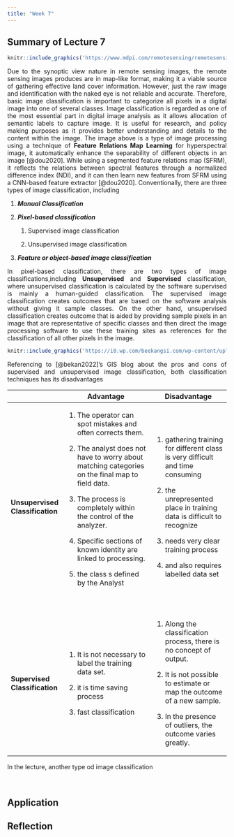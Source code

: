 ```yaml
---
title: "Week 7"
---
```


<div style="text-align: justify">

## Summary of Lecture 7

```r
knitr::include_graphics('https://www.mdpi.com/remotesensing/remotesensing-12-02956/article_deploy/html/images/remotesensing-12-02956-g001.png')
```

Due to the synoptic view nature in remote sensing images, the remote sensing images produces are in map-like format, making it a viable source of gathering effective land cover information. However, just the raw image and identification with the naked eye is not reliable and accurate. Therefore, basic image classification is important to categorize all pixels in a digital image into one of several classes. Image classification is regarded as one of the most essential part in digital image analysis as it allows allocation of semantic labels to capture image. It is useful for research, and policy making purposes as it provides better understanding and details to the content within the image. The image above is a type of image processing using a technique of **Feature Relations Map Learning** for hyperspectral image, it automatically enhance the separability of different objects in an image [@dou2020]. While using a segmented feature relations map (SFRM), it reflects the relations between spectral features through a normalized difference index (NDI), and it can then learn new features from SFRM using a CNN-based feature extractor [@dou2020]. Conventionally, there are three types of image classification, including

1.  ***Manual Classification***

2.  ***Pixel-based classification***

    1.  Supervised image classification

    2.  Unsupervised image classification

3.  ***Feature or object-based image classification***

In pixel-based classification, there are two types of image classifications,including **Unsupervised** and **Supervised** classification, where unsupervised classification is calculated by the software supervised is mainly a human-guided classification. The supervised image classification creates outcomes that are based on the software analysis without giving it sample classes. On the other hand, unsupervised classification creates outcome that is aided by providing sample pixels in an image that are representative of specific classes and then direct the image processing software to use these training sites as references for the classification of all other pixels in the image.

```r
knitr::include_graphics('https://i0.wp.com/beekangsi.com/wp-content/uploads/2022/04/Supervised-and-unsupervised-classification-of-SPOT-5-image-of-the-study-area-1.jpg?fit=738%2C613&ssl=1&w=640')
```

Referencing to [@bekan2022]'s GIS blog about the pros and cons of supervised and unsupervised image classification, both classification techniques has its disadvantages

+---------------------------------+--------------------------------------------------------------------------------------------------+---------------------------------------------------------------------------------+
|                                 | Advantage                                                                                        | Disadvantage                                                                    |
+=================================+==================================================================================================+=================================================================================+
| **Unsupervised Classification** | 1.  The operator can spot mistakes and often corrects them.                                      | 1.  gathering training for different class is very difficult and time consuming |
|                                 |                                                                                                  |                                                                                 |
|                                 | 2.  The analyst does not have to worry about matching categories on the final map to field data. | 2.  the unrepresented place in training data is difficult to recognize          |
|                                 |                                                                                                  |                                                                                 |
|                                 | 3.  The process is completely within the control of the analyzer.                                | 3.  needs very clear training process                                           |
|                                 |                                                                                                  |                                                                                 |
|                                 | 4.  Specific sections of known identity are linked to processing.                                | 4.  and also requires labelled data set                                         |
|                                 |                                                                                                  |                                                                                 |
|                                 | 5.  the class s defined by the Analyst                                                           |                                                                                 |
|                                 |                                                                                                  |                                                                                 |
|                                 | \                                                                                                |                                                                                 |
+---------------------------------+--------------------------------------------------------------------------------------------------+---------------------------------------------------------------------------------+
| **Supervised Classification**   | 1.  It is not necessary to label the training data set.                                          | 1.  Along the classification process, there is no concept of output.            |
|                                 |                                                                                                  |                                                                                 |
|                                 | 2.  it is time saving process                                                                    | 2.  It is not possible to estimate or map the outcome of a new sample.          |
|                                 |                                                                                                  |                                                                                 |
|                                 | 3.  fast classification                                                                          | 3.  In the presence of outliers, the outcome varies greatly.                    |
+---------------------------------+--------------------------------------------------------------------------------------------------+---------------------------------------------------------------------------------+

In the lecture, another type od image classification

\

## Application

## Reflection
